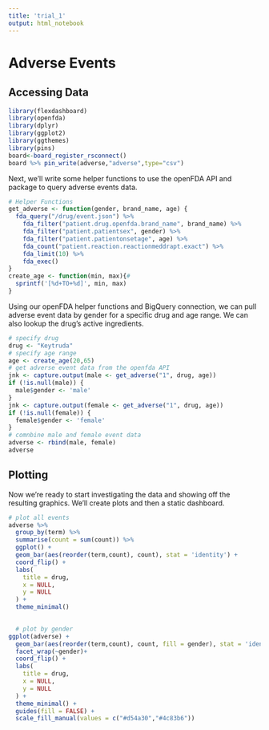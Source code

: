```yaml
---
title: 'trial_1'
output: html_notebook
---
```


# Adverse Events

## Accessing Data

```r
library(flexdashboard)
library(openfda)
library(dplyr)
library(ggplot2)
library(ggthemes)
library(pins)
board<-board_register_rsconnect()
board %>% pin_write(adverse,"adverse",type="csv")
```


Next, we'll write some helper functions to use the openFDA API and package to query adverse events data.

```r
# Helper Functions
get_adverse <- function(gender, brand_name, age) {
  fda_query("/drug/event.json") %>%
    fda_filter("patient.drug.openfda.brand_name", brand_name) %>% 
    fda_filter("patient.patientsex", gender) %>% 
    fda_filter("patient.patientonsetage", age) %>% 
    fda_count("patient.reaction.reactionmeddrapt.exact") %>% 
    fda_limit(10) %>% 
    fda_exec()
}
create_age <- function(min, max){#
  sprintf('[%d+TO+%d]', min, max)
}
```

Using our openFDA helper functions and BigQuery connection, we can pull adverse event data by gender for a specific drug and age range. We can also lookup the drug's active ingredients.

```r
# specify drug
drug <- "Keytruda"
# specify age range
age <- create_age(20,65)
# get adverse event data from the openfda API
jnk <- capture.output(male <- get_adverse("1", drug, age))
if (!is.null(male)) {
  male$gender <- 'male'
}
jnk <- capture.output(female <- get_adverse("1", drug, age))
if (!is.null(female)) {
  female$gender <- 'female'
}
# comnbine male and female event data
adverse <- rbind(male, female)
adverse
```

## Plotting

Now we're ready to start investigating the data and showing off the resulting graphics. We'll create plots and then a static dashboard.

```r
# plot all events  
adverse %>% 
  group_by(term) %>% 
  summarise(count = sum(count)) %>% 
  ggplot() +
  geom_bar(aes(reorder(term,count), count), stat = 'identity') +
  coord_flip() +
  labs(
    title = drug,
    x = NULL,
    y = NULL
  ) +
  theme_minimal()
  
```

```r
  # plot by gender
ggplot(adverse) +
  geom_bar(aes(reorder(term,count), count, fill = gender), stat = 'identity') +
  facet_wrap(~gender)+
  coord_flip() +
  labs(
    title = drug,
    x = NULL,
    y = NULL
  ) +
  theme_minimal() + 
  guides(fill = FALSE) + 
  scale_fill_manual(values = c("#d54a30","#4c83b6"))
  
```